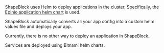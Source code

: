 ShapeBlock uses Helm to deploy applications in the cluster. Specifically, the [Epinio application helm chart](https://github.com/epinio/helm-charts/tree/main/chart/application) is used.

ShapeBlock automatically converts all your app config into a custom helm values file and deploys your app.

Currently, there is no other way to deploy an application in ShapeBlock.

Services are deployed using Bitnami helm charts.
